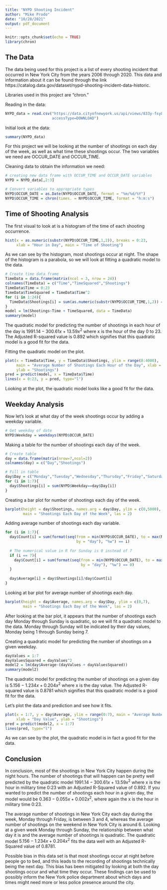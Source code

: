 ---
title: "NYPD Shooting Incident"
author: "Mike Prodo"
date: "10/28/2021"
output: pdf_document
---

```{r setup, include=FALSE}
knitr::opts_chunk$set(echo = TRUE)
library(chron)
```

## The Data

The data being used for this project is a list of every shooting incident that occurred in New York City from the years 2006 through 2020. This data and information about it can be found through the link https://catalog.data.gov/dataset/nypd-shooting-incident-data-historic.

Libraries used in this project are "chron."

Reading in the data:
```{r reading_data}
NYPD_data = read.csv("https://data.cityofnewyork.us/api/views/833y-fsy8/rows.csv?
                     accessType=DOWNLOAD")
```

Initial look at the data:
```{r summary}
summary(NYPD_data)
```

For this project we will be looking at the number of shootings on each day of the week, as well as what time these shootings occur. The two variables we need are OCCUR_DATE and OCCUR_TIME.

Cleaning data to obtain the information we need:
```{r cleaning}
# creating new data frame with OCCUR_TIME and OCCUR_DATE variables
NYPD = NYPD_data[,2:3]

# Convert variables to appropriate types
NYPD$OCCUR_DATE = as.Date(NYPD$OCCUR_DATE, format = "%m/%d/%Y")
NYPD$OCCUR_TIME = chron(times. = NYPD$OCCUR_TIME, format = "h:m:s")
```

## Time of Shooting Analysis

The first visual to look at is a histogram of the time of each shooting occurrence.
```{r time_histogram}
hist(x = as.numeric(substr(NYPD$OCCUR_TIME,1,2)), breaks = 0:23,  
     xlab = "Hour in Day", main = "Time of Shooting")
```

As we can see by the histogram, most shootings occur at night. The shape of the histogram is a parabola, so we will look at fitting a quadratic model to the data.
```{r quadratic_model}
# Create time data frame
TimeData = data.frame(matrix(ncol = 3, nrow = 24))
colnames(TimeData) = c("Time","TimeSquared","Shootings")
TimeData$Time = 0:23
TimeData$TimeSquared = TimeData$Time^2
for (i in 1:24){
  TimeData$Shootings[i] = sum(as.numeric(substr(NYPD$OCCUR_TIME,1,2)) == TimeData$Time[i])
}
model = lm(Shootings~Time + TimeSquared, data = TimeData)
summary(model)
```

The quadratic model for predicting the number of shootings in each hour of the day is $1991.14 - 300.61x + 13.59x^2$ where x is the hour of the day 0 to 23. The Adjusted R-squared value is 0.892 which signifies that this quadratic model is a good fit for the data.

Fitting the quadratic model on the plot.
```{r plot}
plot(x = TimeData$Time, y = TimeData$Shootings, ylim = range(0:4000), 
     main = "Average Number of Shootings Each Hour of the Day", xlab = "Time", 
     ylab = "Shootings")
pred = predict(model, x = TimeData$Time)
lines(x = 0:23, y = pred, type="l")
```

Looking at the plot, the quadratic model looks like a good fit for the data.

## Weekday Analysis

Now let's look at what day of the week shootings occur by adding a weekday variable.
```{r weekday}
# Get weekday of date
NYPD$Weekday = weekdays(NYPD$OCCUR_DATE)
```

Making a table for the number of shootings each day of the week.
```{r table}
# Create table
day = data.frame(matrix(nrow=7,ncol=2))
colnames(day) = c("Day","Shootings")

# Fill in table
day$Day = c("Monday","Tuesday","Wednesday","Thursday","Friday","Saturday","Sunday")
for (i in 1:7){
  day$Shootings[i] = sum(NYPD$Weekday==day$Day[i])
}
```

Creating a bar plot for number of shootings each day of the week.
```{r bar_plot}
barplot(height = day$Shootings, names.arg = day$Day, ylim = c(0,5000),
        main = "Shootings Each Day of the Week", las = 2)
```

Adding average number of shootings each day variable.
```{r average}
for (i in 1:7){
  day$Count[i] = sum(format(seq(from = min(NYPD$OCCUR_DATE), to = max(NYPD$OCCUR_DATE), 
                                by = "day"), "%w") == i)
  
  # The numerical value in R for Sunday is 0 instead of 7
  if (i == 7){
    day$Count[i] = sum(format(seq(from = min(NYPD$OCCUR_DATE), to = max(NYPD$OCCUR_DATE), 
                                  by = "day"), "%w") == 0)
  }
  
  day$Average[i] = day$Shootings[i]/day$Count[i]
}
```

Looking at bar plot for average number of shootings each day.
```{r average_bar_plot}
barplot(height = day$Average, names.arg = day$Day, ylim = c(0,7),
        main = "Shootings Each Day of the Week", las = 2)
```

After looking at the bar plot, it appears that the number of shootings each day Monday through Sunday is quadratic, so we will fit a quadratic model to the data. Monday through Sunday will be indicated by their day values, Monday being 1 through Sunday being 7.

Creating a quadratic model for predicting the number of shootings on a given weekday.
```{r quadratic_model_2}
dayValues = 1:7
dayValuesSquared = dayValues^2
model2 = lm(day$Average~(dayValues + dayValuesSquared))
summary(model2)
```

The quadratic model for predicting the number of shootings on a given day is $5.156 - 1.234x + 0.204x^2$ where x is the day value. The Adjusted R-squared value is 0.8781 which signifies that this quadratic model is a good fit for the data.

Let's plot the data and prediction and see how it fits.
```{r prediction_2}
plot(x = 1:7, y = day$Average, ylim = range(0:7), main = "Average Number of Shootings Each Day",
     xlab = "Day Value", ylab = "Shootings")
pred = predict(model2, x = 1:7)
lines(pred, type="l")
```

As we can see by the plot, the quadratic model is in fact a good fit for the data.

## Conclusion

In conclusion, most of the shootings in New York City happen during the night hours. The number of shootings that will happen can be pretty well predicted by the quadratic model $1991.14 - 300.61x + 13.59x^2$ where x is the hour in military time 0:23 with an Adjusted R-Squared value of 0.892. If you wanted to predict the number of shootings each hour in a given day, the model would be $0.363 - 0.055x + 0.002x^2$, where again the x is the hour in military time 0:23.

The average number of shootings in New York City each day during the week, Monday through Friday, is between 3 and 4, whereas the average number of shootings on the weekend in New York City is around 6. Looking at a given week Monday through Sunday, the relationship between what day it is and the average number of shootings is quadratic. The quadratic model $5.156 - 1.234x + 0.204x^2$ fits the data well with an Adjusted R-Squared value of 0.8781. 

Possible bias in this data set is that most shootings occur at night before people go to bed, and this leads to the recording of shootings technically being the next day. This bias has been mitigated by looking at both the day shootings occur and what time they occur. These findings can be used to possibly inform the New York police department about which days and times might need more or less police presence around the city.
